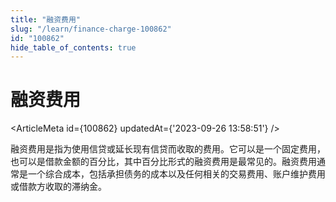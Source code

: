 ```yaml
---
title: "融资费用"
slug: "/learn/finance-charge-100862"
id: "100862"
hide_table_of_contents: true
---
```



# 融资费用

<ArticleMeta id={100862} updatedAt={'2023-09-26 13:58:51'} />
<div className='border-solid border-b border-t-0 my-4 border-[var(--ifm-color-gray-300)]' />

融资费用是指为使用信贷或延长现有信贷而收取的费用。它可以是一个固定费用，也可以是借款金额的百分比，其中百分比形式的融资费用是最常见的。融资费用通常是一个综合成本，包括承担债务的成本以及任何相关的交易费用、账户维护费用或借款方收取的滞纳金。
